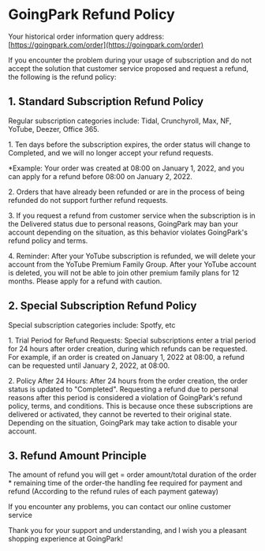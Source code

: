 GoingPark Refund Policy
====================

Your historical order information query address: [https://goingpark.com/order](https://goingpark.com/order)

If you encounter the problem during your usage of subscription and do not accept the solution that customer service proposed and request a refund, the following is the refund policy:

1\. Standard Subscription Refund Policy
---------------------------------------

Regular subscription categories include: Tidal, Crunchyroll, Max, NF, YoTube, Deezer, Office 365.

1\. Ten days before the subscription expires, the order status will change to Completed, and we will no longer accept your refund requests.

\*Example: Your order was created at 08:00 on January 1, 2022, and you can apply for a refund before 08:00 on January 2, 2022.

2\. Orders that have already been refunded or are in the process of being refunded do not support further refund requests.

3\. If you request a refund from customer service when the subscription is in the Delivered status due to personal reasons, GoingPark may ban your account depending on the situation, as this behavior violates GoingPark's refund policy and terms.

4\. Reminder: After your YoTube subscription is refunded, we will delete your account from the YoTube Premium Family Group. After your YoTube account is deleted, you will not be able to join other premium family plans for 12 months. Please apply for a refund with caution.

2\. Special Subscription Refund Policy
--------------------------------------

Special subscription categories include: Spotfy, etc

1\. Trial Period for Refund Requests: Special subscriptions enter a trial period for 24 hours after order creation, during which refunds can be requested. For example, if an order is created on January 1, 2022 at 08:00, a refund can be requested until January 2, 2022, at 08:00.

2\. Policy After 24 Hours: After 24 hours from the order creation, the order status is updated to "Completed". Requesting a refund due to personal reasons after this period is considered a violation of GoingPark's refund policy, terms, and conditions. This is because once these subscriptions are delivered or activated, they cannot be reverted to their original state. Depending on the situation, GoingPark may take action to disable your account.

3\. Refund Amount Principle
---------------------------

The amount of refund you will get = order amount/total duration of the order \* remaining time of the order-the handling fee required for payment and refund (According to the refund rules of each payment gateway)

If you encounter any problems, you can contact our online customer service

Thank you for your support and understanding, and I wish you a pleasant shopping experience at GoingPark!